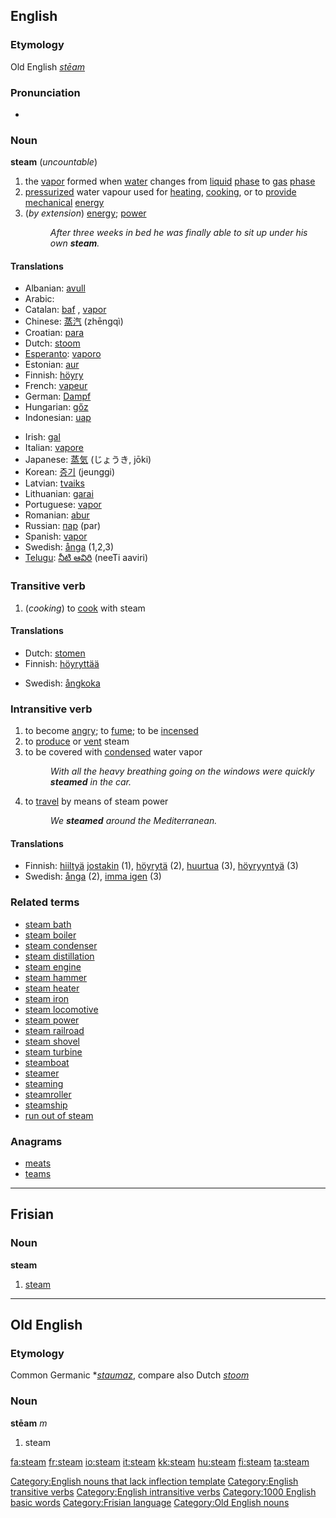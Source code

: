 ==English==
{{wikipedia}}
===Etymology===
Old English ''[[stēam]]''

===Pronunciation===
*{{audio|en-us-steam.ogg|Audio (US)}}

===Noun===
'''steam''' (''uncountable'')
# the [[vapor]] formed when [[water]] changes from [[liquid]] [[phase]] to [[gas]] [[phase]]
# [[pressurized]] water vapour used for [[heating]], [[cooking]], or to [[provide]] [[mechanical]] [[energy]]
#(''by extension'') [[energy]]; [[power]]
#: ''After three weeks in bed he was finally able to sit up under his own '''steam'''.''

====Translations====
{{top}}
*Albanian: [[avull]] {{m}}
*Arabic: {{ARchar|[[بخار]]}} {{Unicode|(buχá:r)}} {{m}}
*Catalan: [[baf]] {{m}}, [[vapor]] {{m}}
*Chinese: [[蒸汽]] (zhēngqì)
*Croatian: [[para#Croatian|para]] {{m}}
*Dutch: [[stoom]] {{m}}
*[[Esperanto]]: [[vaporo]]
*Estonian: [[aur]]
*Finnish: [[höyry]]
*French: [[vapeur]] {{m}}
*German: [[Dampf]] {{m}}
*Hungarian: [[gőz]]
*Indonesian: [[uap]]
{{mid}}
*Irish: [[gal#Irish|gal]] {{f}}
*Italian: [[vapore]] {{m}}
*Japanese: [[蒸気]] (じょうき, jōki)
*Korean: [[증기]] (jeunggi)
*Latvian: [[tvaiks]] {{m}}
*Lithuanian: [[garai]]
*Portuguese: [[vapor#Portuguese|vapor]] {{m}}
*Romanian: [[abur]] {{m}}
*Russian: [[пар]] (par) {{m}}
*Spanish: [[vapor#Spanish|vapor]] {{m}}
*Swedish: [[ånga]] {{c}} (1,2,3)
*[[Telugu]]: [[నీటి ఆవిరి]] (neeTi aaviri)
{{bottom}}

===Transitive verb===
{{en-verb}}
# (''cooking'') to [[cook]] with steam

====Translations====
{{top}}
*Dutch: [[stomen]]
*Finnish: [[höyryttää]]
{{mid}}
*Swedish: [[ångkoka]]
{{bottom}}

===Intransitive verb===
{{en-verb}}
# to become [[angry]]; to [[fume]]; to be [[incensed]]
# to [[produce]] or [[vent]] steam
# to be covered with [[condensed]] water vapor
#: ''With all the heavy breathing going on the windows were quickly '''steamed''' in the car.''
# to [[travel]] by means of steam power
#: ''We '''steamed''' around the Mediterranean.''

====Translations====
*Finnish: [[hiiltyä]] [[joku|jostakin]] (1), [[höyrytä]] (2), [[huurtua]] (3), [[höyryyntyä]] (3)
*Swedish: [[ånga]] (2), [[imma igen]] (3)

===Related terms===
*[[steam bath]]
*[[steam boiler]]
*[[steam condenser]]
*[[steam distillation]]
*[[steam engine]]
*[[steam hammer]]
*[[steam heater]]
*[[steam iron]]
*[[steam locomotive]]
*[[steam power]]
*[[steam railroad]]
*[[steam shovel]]
*[[steam turbine]]
*[[steamboat]]
*[[steamer]]
*[[steaming]]
*[[steamroller]]
*[[steamship]]
*[[run out of steam]]

===Anagrams===
*[[meats]]
*[[teams]]

----

==Frisian==
===Noun===
'''steam'''

#[[steam]]

----

==Old English==
===Etymology===
Common Germanic *''[[staumaz]]'', compare also Dutch ''[[stoom]]''
===Noun===
'''stēam''' ''m''

# steam

[[Category:English nouns that lack inflection template]]
[[Category:English transitive verbs]]
[[Category:English intransitive verbs]]
[[Category:1000 English basic words]]
[[Category:Frisian language]]
[[Category:Old English nouns]]

[[fa:steam]]
[[fr:steam]]
[[io:steam]]
[[it:steam]]
[[kk:steam]]
[[hu:steam]]
[[fi:steam]]
[[ta:steam]]